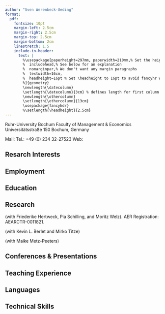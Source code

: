 ```yaml
---
author: "Sven Werenbeck-Ueding"
format: 
  pdf:
    fontsize: 10pt
    margin-left: 2.5cm
    margin-right: 2.5cm
    margin-top: 2.5cm
    margin-bottom: 2cm
    linestretch: 1.5
    include-in-header:
      text: |
        %\usepackage[paperheight=297mm, paperwidth=210mm,% Set the height and width of the paper
        %  includehead,% See below for an explanation
        %  nomarginpar,% We don't want any margin paragraphs
        %  textwidth=16cm,
        %  headheight=16pt % Set \headheight to 16pt to avoid fancyhr warnings
        %]{geometry}
        \newlength{\datecolumn}
        \setlength{\datecolumn}{3cm} % defines length for first column in table
        \newlength{\othercolumn}
        \setlength{\othercolumn}{13cm}
        \usepackage{fancyhdr}
        %\setlength{\headheight}{2.5cm}
---
```


\pagestyle{fancy}
\fancyhead{}

\fancyhead[c]{
\Large Sven Werenbeck-Ueding\hfill Curriculum Vitae
}

\fancyfoot[r]{
Last updated: \today
}

Ruhr-University Bochum\newline
Faculty of Management & Economics\newline
Universitätsstraße 150\newline
44801 Bochum, Germany

Mail: \href{mailto:sven.werenbeck-ueding@ruhr-uni-bochum.de}{sven.werenbeck-ueding@ruhr-uni-bochum.de}\newline
Tel.: +49 (0) 234 32-27523\newline
Web:


## Resarch Interests

\begin{tabular}{p{\datecolumn}p{\othercolumn}}
   & \textbf{Applied Microeconometrics, Spatial Economics, Education Economics}\\
\end{tabular}


## Employment

<!--Positions & Affiliations-->

\begin{tabular}{p{\datecolumn}|p{\othercolumn}}
  Since 10/2021 & \textit{Research Assistant}, Chair of Empirical Economics, Ruhr-University Bochum\\
  11/2021 -- 12/2024 & \textit{Product Owner (freelance)}\\
  01/2021 -- 09/2021 & \textit{Student Assistant}, adesso SE, Dortmund\\
  10/2019 -- 06/2020 & \textit{Student Assistant}, Chair of Statistics / Econometrics, Ruhr-University Bochum\\
  02/2018 -- 09/2018 & \textit{Voluntary Military Service}\\
  10/2015 -- 03/2016 & \textit{Student Assistant}, GFKL Financial Services AG, Essen 
\end{tabular}


## Education

\begin{tabular}{p{\datecolumn}|p{\othercolumn}}
  \textit{Ongoing} & \textit{PhD} in Management \& Economics, Ruhr-University Bochum\\
  10/2018 -- 10/2021 & \textit{Master of Science} in Management \& Economics, Ruhr-University Bochum\\
  10/2014 -- 09/2017 & \textit{Bachelor of Science} in Management \& Economics, Ruhr-University Bochum\\
  %08/2006 -- 06/2014 & \textit{Abitur}, Annette-von-Droste-Hülfshoff Gymnasium Dülmen
\end{tabular}


## Research

\textbf{Work in Progress:}

\textit{``Lost in Translation. Information Frictions in School Track Choice -- Evidence from a Randomized Field Experiment"} (with Friederike Hertweck, Pia Schilling, and Moritz Welz). AER Registration: AEARCTR-0011821.

\textit{``Unintended Consequences? The Effects of a Place-based Policy on Firm Market Power"} (with Kevin L. Berlet and Mirko Titze)

\textit{``Local Childcare Access and the Distribution of Employment"}

\textit{``Heterogeneous Trends in Apartment Rental Prices"} (with Maike Metz-Peeters)


## Conferences & Presentations

\begin{tabular}{p{\datecolumn}|p{\othercolumn}}
  2022 & 61st ERSA Conference
\end{tabular}


## Teaching Experience

\begin{tabular}{p{\datecolumn}|p{\othercolumn}}
  2024 & Seminars "Empirical Economics" (Bachelor) and "Economics of Migration" (Master) and Lecture "Data Analysis Using R", Ruhr-University Bochum\\
  2023 & Tutorial "Labor Economics" (Master) and Lecture "Data Analysis Using R" (Master), Ruhr-University Bochum\\
  2021 -- 2022 & Tutorials "Applied Empirical Economics" (Bachelor) and "Labor Economics" (Master), Ruhr-University Bochum\\
  2019 -- 2020 & Tutorial "Statistics II" (Bachelor), Ruhr-University Bochum
\end{tabular}


## Languages

\begin{tabular}{p{\datecolumn}p{\othercolumn}}
   & German (native), English (fluent)
\end{tabular}


## Technical Skills

\begin{tabular}{p{\datecolumn}p{\othercolumn}}
   & \textbf{Statistical Software:} R (proficient)\\%, Python (basic), Stata (basic)\\
   & \textbf{Typewriting:} Quarto, \LaTeX\\
   & \textbf{Other:} Git
\end{tabular}
